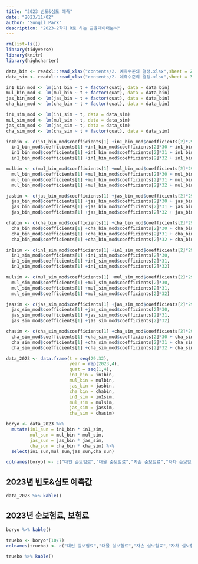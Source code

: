 ```yaml
---
title: "2023 빈도&심도 예측"
date: "2023/11/02"
author: "Sungil Park"
description: "2023-2학기 R로 하는 금융데이터분석"
---
```


```r
rm(list=ls())
library(tidyverse)
library(knitr)
library(highcharter)
```



```r
data_bin <- readxl::read_xlsx("contents/2. 예측수준의 결정.xlsx",sheet = 2)
data_sim <- readxl::read_xlsx("contents/2. 예측수준의 결정.xlsx",sheet = 3)
```

```r
in1_bin_mod <- lm(in1_bin ~ t + factor(quat), data = data_bin)
mul_bin_mod <- lm(mul_bin ~ t + factor(quat), data = data_bin)
jas_bin_mod <- lm(jas_bin ~ t + factor(quat), data = data_bin)
cha_bin_mod <- lm(cha_bin ~ t + factor(quat), data = data_bin)

in1_sim_mod <- lm(in1_sim ~ t, data = data_sim)
mul_sim_mod <- lm(mul_sim ~ t, data = data_sim)
jas_sim_mod <- lm(jas_sim ~ t, data = data_sim)
cha_sim_mod <- lm(cha_sim ~ t + factor(quat), data = data_sim)
```

```r
in1bin <- c(in1_bin_mod$coefficients[1] +in1_bin_mod$coefficients[2]*29, 
  in1_bin_mod$coefficients[1] +in1_bin_mod$coefficients[2]*30 + in1_bin_mod$coefficients[3],
  in1_bin_mod$coefficients[1] +in1_bin_mod$coefficients[2]*31 + in1_bin_mod$coefficients[4],
  in1_bin_mod$coefficients[1] +in1_bin_mod$coefficients[2]*32 + in1_bin_mod$coefficients[5])

mulbin <- c(mul_bin_mod$coefficients[1] +mul_bin_mod$coefficients[2]*29,
  mul_bin_mod$coefficients[1] +mul_bin_mod$coefficients[2]*30 + mul_bin_mod$coefficients[3],
  mul_bin_mod$coefficients[1] +mul_bin_mod$coefficients[2]*31 + mul_bin_mod$coefficients[4],
  mul_bin_mod$coefficients[1] +mul_bin_mod$coefficients[2]*32 + mul_bin_mod$coefficients[5])

jasbin <- c(jas_bin_mod$coefficients[1] +jas_bin_mod$coefficients[2]*29,
  jas_bin_mod$coefficients[1] +jas_bin_mod$coefficients[2]*30 + jas_bin_mod$coefficients[3],
  jas_bin_mod$coefficients[1] +jas_bin_mod$coefficients[2]*31 + jas_bin_mod$coefficients[4],
  jas_bin_mod$coefficients[1] +jas_bin_mod$coefficients[2]*32 + jas_bin_mod$coefficients[5])

chabin <- c(cha_bin_mod$coefficients[1] +cha_bin_mod$coefficients[2]*29,
  cha_bin_mod$coefficients[1] +cha_bin_mod$coefficients[2]*30 + cha_bin_mod$coefficients[3],
  cha_bin_mod$coefficients[1] +cha_bin_mod$coefficients[2]*31 + cha_bin_mod$coefficients[4],
  cha_bin_mod$coefficients[1] +cha_bin_mod$coefficients[2]*32 + cha_bin_mod$coefficients[5])

in1sim <- c(in1_sim_mod$coefficients[1] +in1_sim_mod$coefficients[2]*29, 
  in1_sim_mod$coefficients[1] +in1_sim_mod$coefficients[2]*30,
  in1_sim_mod$coefficients[1] +in1_sim_mod$coefficients[2]*31,
  in1_sim_mod$coefficients[1] +in1_sim_mod$coefficients[2]*32)

mulsim <- c(mul_sim_mod$coefficients[1] +mul_sim_mod$coefficients[2]*29,
  mul_sim_mod$coefficients[1] +mul_sim_mod$coefficients[2]*30,
  mul_sim_mod$coefficients[1] +mul_sim_mod$coefficients[2]*31,
  mul_sim_mod$coefficients[1] +mul_sim_mod$coefficients[2]*32)

jassim <- c(jas_sim_mod$coefficients[1] +jas_sim_mod$coefficients[2]*29,
  jas_sim_mod$coefficients[1] +jas_sim_mod$coefficients[2]*30,
  jas_sim_mod$coefficients[1] +jas_sim_mod$coefficients[2]*31,
  jas_sim_mod$coefficients[1] +jas_sim_mod$coefficients[2]*32)

chasim <- c(cha_sim_mod$coefficients[1] +cha_sim_mod$coefficients[2]*29,
  cha_sim_mod$coefficients[1] +cha_sim_mod$coefficients[2]*30 + cha_sim_mod$coefficients[3],
  cha_sim_mod$coefficients[1] +cha_sim_mod$coefficients[2]*31 + cha_sim_mod$coefficients[4],
  cha_sim_mod$coefficients[1] +cha_sim_mod$coefficients[2]*32 + cha_sim_mod$coefficients[5])
```


```r
data_2023 <- data.frame(t = seq(29,32),
                        year = rep(2023,4),
                        quat = seq(1,4),
                        in1_bin = in1bin,
                        mul_bin = mulbin,
                        jas_bin = jasbin,
                        cha_bin = chabin,
                        in1_sim = in1sim,
                        mul_sim = mulsim,
                        jas_sim = jassim,
                        cha_sim = chasim)

boryo <- data_2023 %>% 
  mutate(in1_sun = in1_bin * in1_sim,
         mul_sun = mul_bin * mul_sim,
         jas_sun = jas_bin * jas_sim,
         cha_sun = cha_bin * cha_sim) %>% 
  select(in1_sun,mul_sun,jas_sun,cha_sun)

colnames(boryo) <- c("대인 순보험료","대물 순보험료","자손 순보험료","자차 순보험료")

```

## 2023년 빈도&심도 예측값

```r
data_2023 %>% kable()
```

## 2023년 순보험료, 보험료

```r
boryo %>% kable()
```

```r
truebo <- boryo*(10/7)
colnames(truebo) <- c("대인 실보험료","대물 실보험료","자손 실보험료","자차 실보험료")

truebo %>% kable()
```



















